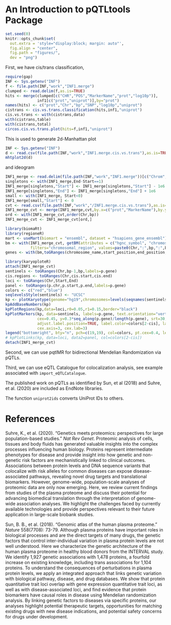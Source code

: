 <!--
%\VignetteEngine{knitr::knitr}
%\VignetteIndexEntry{pQTLtools}
-->

An Introduction to **pQTLtools** Package
========================================

```r
set.seed(0)
knitr::opts_chunk$set(
  out.extra = 'style="display:block; margin: auto"',
  fig.align = "center",
  fig.path = "figures/",
  dev = "png")
```

First, we have cis/trans classification,
```r
require(gap)
INF <- Sys.getenv("INF")
f <- file.path(INF,"work","INF1.merge")
clumped <- read.delim(f,as.is=TRUE)
hits <- merge(clumped[c("CHR","POS","MarkerName","prot","log10p")],
              inf1[c("prot","uniprot")],by="prot")
names(hits) <- c("prot","Chr","bp","SNP","log10p","uniprot")
cistrans <- cis.vs.trans.classification(hits,inf1,"uniprot")
cis.vs.trans <- with(cistrans,data)
with(cistrans,table)
with(cistrans,total)
circos.cis.vs.trans.plot(hits=f,inf1,"uniprot")
```
This is used to generate 2d-Manhattan plot
```r
INF <- Sys.getenv("INF")
d <- read.csv(file.path(INF,"work","INF1.merge.cis.vs.trans"),as.is=TRUE)
mhtplot2d(d)
```
and ideogram
```r
INF1_merge <- read.delim(file.path(INF,"work","INF1.merge"))[c("Chrom","Start","End","prot","MarkerName")]
singletons <- with(INF1_merge,End-Start==1)
INF1_merge[singletons,"Start"] <- INF1_merge[singletons,"Start"] - 1e6
INF1_merge[singletons,"End"] <- INF1_merge[singletons,"End"] + 1e6
small <- with(INF1_merge, Start<0)
INF1_merge[small,"Start"] <- 0
cvt <- read.csv(file.path(INF,"work","/INF1.merge.cis.vs.trans"),as.is=TRUE)
INF1_merge_cvt <- merge(INF1_merge,cvt,by.x=c("prot","MarkerName"),by.y=c("prot","SNP"))
ord <- with(INF1_merge_cvt,order(Chr,bp))
INF1_merge_cvt <- INF1_merge_cvt[ord,]

library(biomaRt)
library(regioneR)
mart <- useMart(biomart = "ensembl", dataset = "hsapiens_gene_ensembl")
bm <- with(INF1_merge_cvt, getBM(attributes = c("hgnc_symbol", "chromosome_name", "start_position", "end_position", "band"),
           filters="chromosomal_region", values=paste0(Chr,":",bp,":",bp), mart=mart))
genes <- with(bm,toGRanges(chromosome_name,start_position,end_position,labels=hgnc_symbol))

library(karyoploteR)
attach(INF1_merge_cvt)
sentinels <- toGRanges(Chr,bp-1,bp,labels=p.gene)
cis.regions <- toGRanges(Chr,cis.start,cis.end)
loci <- toGRanges(Chr,Start,End)
panel <- toGRanges(p.chr,p.start,p.end,labels=p.gene)
colors <- c("red","blue")
seqlevelsStyle(sentinels) <- "UCSC"
kp <- plotKaryotype(genome="hg19",chromosomes=levels(seqnames(sentinels)))
kpAddBaseNumbers(kp)
kpPlotRegions(kp,data=loci,r0=0.05,r1=0.15,border="black")
kpPlotMarkers(kp, data=sentinels, labels=p.gene, text.orientation="vertical",
              cex=0.45, y=0.3*seq_along(p.gene)/length(p.gene), srt=30, ignore.chromosome.ends=TRUE,
              adjust.label.position=TRUE, label.color=colors[2-cis], label.dist=0.002,
              cex.axis=3, cex.lab=3)
legend("bottomright", bty="n", pch=c(19,19), col=colors, pt.cex=0.4, legend=c("cis", "trans"), text.col=colors, cex=0.8, horiz=FALSE)
# kpPlotLinks(kp, data=loci, data2=panel, col=colors[2-cis])
detach(INF1_merge_cvt)
```

Second, we can use pqtlMR for bidirectional Mendelian Randomization via pQTLs.

Third, we can use eQTL Catalogue for colocalization analysis, see example associated with `import_eQTLCatalogue`.

The published work on pQTLs as identified by Sun, et al (2018) and Suhre, et al. (2020) are included as EndNote libraries.

The function `uniprot2ids` converts UniProt IDs to others.

References
==========

Suhre, K., et al. (2020). "Genetics meets proteomics: perspectives for large population-based studies." *Nat Rev Genet*.
	Proteomic analysis of cells, tissues and body fluids has generated valuable insights into the complex processes influencing human biology. Proteins represent intermediate phenotypes for disease and provide insight into how genetic and non-genetic risk factors are mechanistically linked to clinical outcomes. Associations between protein levels and DNA sequence variants that colocalize with risk alleles for common diseases can expose disease-associated pathways, revealing novel drug targets and translational biomarkers. However, genome-wide, population-scale analyses of proteomic data are only now emerging. Here, we review current findings from studies of the plasma proteome and discuss their potential for advancing biomedical translation through the interpretation of genome-wide association analyses. We highlight the challenges faced by currently available technologies and provide perspectives relevant to their future application in large-scale biobank studies.

Sun, B. B., et al. (2018). "Genomic atlas of the human plasma proteome." *Nature* 558(7708): 73-79.
	Although plasma proteins have important roles in biological processes and are the direct targets of many drugs, the genetic factors that control inter-individual variation in plasma protein levels are not well understood. Here we characterize the genetic architecture of the human plasma proteome in healthy blood donors from the INTERVAL study. We identify 1,927 genetic associations with 1,478 proteins, a fourfold increase on existing knowledge, including trans associations for 1,104 proteins. To understand the consequences of perturbations in plasma protein levels, we apply an integrated approach that links genetic variation with biological pathway, disease, and drug databases. We show that protein quantitative trait loci overlap with gene expression quantitative trait loci, as well as with disease-associated loci, and find evidence that protein biomarkers have causal roles in disease using Mendelian randomization analysis. By linking genetic factors to diseases via specific proteins, our analyses highlight potential therapeutic targets, opportunities for matching existing drugs with new disease indications, and potential safety concerns for drugs under development.
